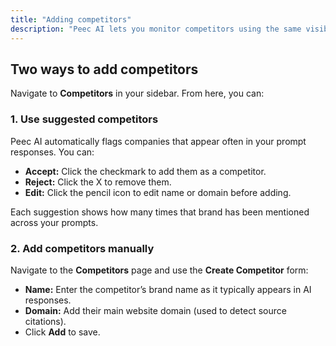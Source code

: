 ```yaml
---
title: "Adding competitors"
description: "Peec AI lets you monitor competitors using the same visibility metrics, so you can see who AI is promoting alongside (or instead of) you."
---
```


## Two ways to add competitors

Navigate to **Competitors** in your sidebar. From here, you can:

### 1. Use suggested competitors

Peec AI automatically flags companies that appear often in your prompt responses. You can:

- **Accept:** Click the checkmark to add them as a competitor.
- **Reject:** Click the X to remove them.
- **Edit:** Click the pencil icon to edit name or domain before adding.

Each suggestion shows how many times that brand has been mentioned across your prompts.

### 2. Add competitors manually

Navigate to the **Competitors** page and use the **Create Competitor** form:

- **Name:** Enter the competitor’s brand name as it typically appears in AI responses.
- **Domain:** Add their main website domain (used to detect source citations).
- Click **Add** to save.